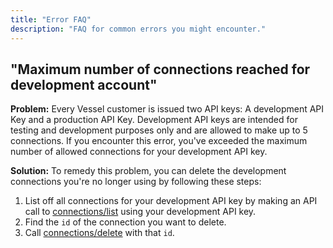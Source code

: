 ```yaml
---
title: "Error FAQ"
description: "FAQ for common errors you might encounter."
---
```


## "Maximum number of connections reached for development account"

**Problem:**
Every Vessel customer is issued two API keys: A development API Key and a production API Key.
Development API keys are intended for testing and development purposes only and are allowed to make up to 5 connections.
If you encounter this error, you've exceeded the maximum number of allowed connections for your development API key.

**Solution:**
To remedy this problem, you can delete the development connections you're no longer using by following these steps:

1. List off all connections for your development API key by making an API call to [connections/list](pages/home/api-reference/get-all-connections) using your development API key.
2. Find the `id` of the connection you want to delete.
3. Call [connections/delete](https://docs.vessel.dev/pages/home/api-reference/delete-one-connection) with that `id`.
